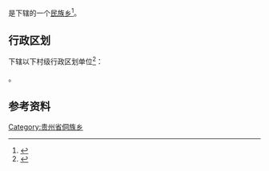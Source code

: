 {{中国乡级行政区|52/06/03/202/000}}

'''{{PAGENAMEBASE}}'''是{{PRC admin/fullname|52/06/03/202/000|3}}下辖的一个[[民族乡|民族乡]]<ref>{{PRC admin/ref sgc|{{PRC admin/parent|52/06/03/202/000}}}}</ref>。

== 行政区划 ==
{{PAGENAMEBASE}}下辖以下村级行政区划单位<ref>{{PRC admin/ref sgc|52/06/03/202/000}}</ref>：

{{PRC admin/children|52/06/03/202/000}}。

== 参考资料 ==
{{reflist}}

{{贵州行政区划小作品}}
{{PRC admin/navcat|52/06/03/202/000}}
[[Category:贵州省侗族乡|Category:贵州省侗族乡]]